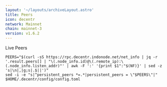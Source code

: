 ```yaml
---
layout: '~/layouts/archiveLayout.astro'
title: Peers
icon: decentr
network: Mainnet
chain: mainnet-3
version: v1.6.2
---
```


Live Peers 

```
PEERS="$(curl -sS https://rpc.decentr.indonode.net/net_info | jq -r '.result.peers[] | "\(.node_info.id)@\(.remote_ip):\(.node_info.listen_addr)"' | awk -F ':' '{print $1":"$(NF)}' | sed -z 's|\n|,|g;s|.$||')"
sed -i -e "s|^persistent_peers *=.*|persistent_peers = \"$PEERS\"|" $HOME/.decentr/config/config.toml
```